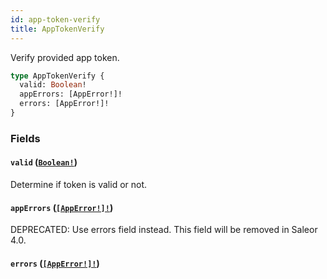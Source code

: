 ```yaml
---
id: app-token-verify
title: AppTokenVerify
---
```


Verify provided app token.

```graphql
type AppTokenVerify {
  valid: Boolean!
  appErrors: [AppError!]!
  errors: [AppError!]!
}
```

### Fields

#### `valid` ([`Boolean!`](../../../developer/api-reference/scalars/boolean))

Determine if token is valid or not.

#### `appErrors` ([`[AppError!]!`](../../../developer/api-reference/objects/app-error))

<span class="badge badge--warning">DEPRECATED: Use errors field instead. This field will be removed in Saleor 4.0.</span>

#### `errors` ([`[AppError!]!`](../../../developer/api-reference/objects/app-error))

